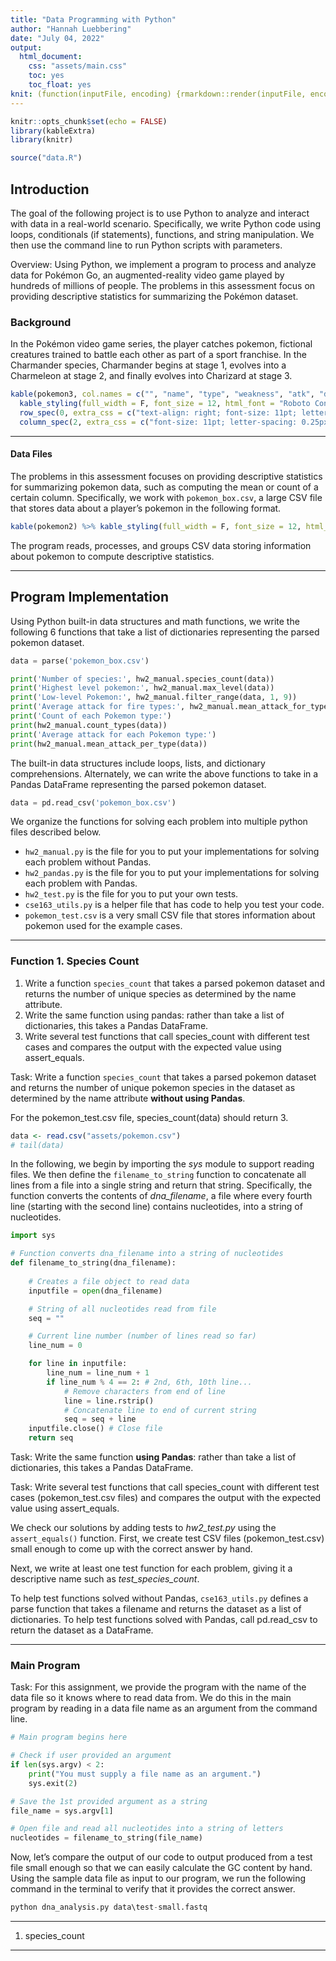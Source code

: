 ```yaml
---
title: "Data Programming with Python"
author: "Hannah Luebbering"
date: "July 04, 2022"
output: 
  html_document: 
    css: "assets/main.css"
    toc: yes
    toc_float: yes
knit: (function(inputFile, encoding) {rmarkdown::render(inputFile, encoding = encoding, output_dir = "docs") })
---
```


```r
knitr::opts_chunk$set(echo = FALSE)
library(kableExtra)
library(knitr)

source("data.R")
```


## Introduction

The goal of the following project is to use Python to analyze and interact with data in a real-world scenario. Specifically, we write Python code using loops, conditionals (if statements), functions, and string manipulation. We then use the command line to run Python scripts with parameters.



<span class = "myhighlight3">Overview:</span> Using Python, we implement a program to process and analyze data for Pokémon Go, an augmented-reality video game played by hundreds of millions of people. The problems in this assessment focus on providing descriptive statistics for summarizing the Pokémon dataset.





### Background



In the Pokémon video game series, the player catches pokemon, fictional creatures trained to battle each other as part of a sport franchise. In the Charmander species, Charmander begins at stage 1, evolves into a Charmeleon at stage 2, and finally evolves into Charizard at stage 3.



```r
kable(pokemon3, col.names = c("", "name", "type", "weakness", "atk", "def", "hp", "stage"), escape = FALSE, align = "r") %>%
  kable_styling(full_width = F, font_size = 12, html_font = "Roboto Condensed", bootstrap_options = c("striped", "hover")) %>%
  row_spec(0, extra_css = c("text-align: right; font-size: 11pt; letter-spacing: 0.25px; text-shadow: 0.25px 0.25px 0.25px hsl(233deg 5% 26% / 85%), 0.35px 0.35px 0.35px hsl(233deg 5% 26% / 85%), 0 -1.1px 0px hsl(0deg 0% 0% / 90%), 0 1.2px 0 hsl(0deg 0% 0%); background-color: hsl(0deg 0% 22% / 98%); font-family: 'VT323', monospace; color: hsl(0deg 0% 92%); border: 0.15px solid hsl(0deg 0% 45%); font-weight: 300; border: none;")) %>%
  column_spec(2, extra_css = c("font-size: 11pt; letter-spacing: 0.25px; text-shadow: 0.125px 0.125px 0.125px hsl(233deg 5% 26% / 85%), 0.25px 0.25px 0.25px hsl(233deg 5% 26% / 85%), 0 -1.1px 0px hsl(0deg 0% 90% / 90%), 0.25px 0.25px 0px hsl(0deg 0% 60%); color: hsl(0deg 0% 22% / 98%); font-family: 'VT323', monospace; font-weight: 300;"))
```



-------------------------




#### Data Files


The problems in this assessment focuses on providing descriptive statistics for summarizing pokemon data, such as computing the mean or count of a certain column. Specifically, we work with `pokemon_box.csv`, a large CSV file that stores data about a player’s pokemon in the following format.


```r
kable(pokemon2) %>% kable_styling(full_width = F, font_size = 12, html_font = "Roboto Condensed", bootstrap_options = c("striped", "hover"))
```




The program reads, processes, and groups CSV data storing information about pokemon to compute descriptive statistics. 



-------------------------



## Program Implementation


Using Python built-in data structures and math functions, we write the following 6 functions that take a list of dictionaries representing the parsed pokemon dataset. 


```python
data = parse('pokemon_box.csv')

print('Number of species:', hw2_manual.species_count(data))
print('Highest level pokemon:', hw2_manual.max_level(data))
print('Low-level Pokemon:', hw2_manual.filter_range(data, 1, 9))
print('Average attack for fire types:', hw2_manual.mean_attack_for_type(data, 'fire'))
print('Count of each Pokemon type:')
print(hw2_manual.count_types(data))
print('Average attack for each Pokemon type:')
print(hw2_manual.mean_attack_per_type(data))
```


The built-in data structures include loops, lists, and dictionary comprehensions. Alternately, we can write the above functions to take in a Pandas DataFrame representing the parsed pokemon dataset.


```python
data = pd.read_csv('pokemon_box.csv')
```

We organize the functions for solving each problem into multiple python files described below. 


<div class = "datasource2">
- `hw2_manual.py` is the file for you to put your implementations for solving each problem without Pandas.
- `hw2_pandas.py` is the file for you to put your implementations for solving each problem with Pandas.
- `hw2_test.py` is the file for you to put your own tests.
- `cse163_utils.py` is a helper file that has code to help you test your code.
- `pokemon_test.csv` is a very small CSV file that stores information about pokemon used for the example cases.
</div>





-------------------------



### Function 1. Species Count

<div class = "datasource2">
1. Write a function `species_count` that takes a parsed pokemon dataset and returns the number of unique species as determined by the name attribute.
2. Write the same function using pandas: rather than take a list of dictionaries, this takes a Pandas DataFrame.
3. Write several test functions that call species_count with different test cases and compares the output with the expected value using assert_equals.
</div>


<span class = "myhighlight2">Task:</span> Write a function `species_count` that takes a parsed pokemon dataset and returns the number of unique pokemon species in the dataset as determined by the name attribute **without using Pandas**.



For the pokemon_test.csv file, species_count(data) should return 3.


```r
data <- read.csv("assets/pokemon.csv")
# tail(data)
```






In the following, we begin by importing the *sys* module to support reading files. We then define the `filename_to_string` function to concatenate all lines from a file into a single string and return that string. Specifically, the function converts the contents of *dna_filename*, a file where every fourth line (starting with the second line) contains nucleotides, into a string of nucleotides. 

    
```python
import sys

# Function converts dna_filename into a string of nucleotides
def filename_to_string(dna_filename):
    
    # Creates a file object to read data
    inputfile = open(dna_filename)

    # String of all nucleotides read from file
    seq = ""

    # Current line number (number of lines read so far)
    line_num = 0

    for line in inputfile:
        line_num = line_num + 1
        if line_num % 4 == 2: # 2nd, 6th, 10th line...
            # Remove characters from end of line
            line = line.rstrip()
            # Concatenate line to end of current string
            seq = seq + line
    inputfile.close() # Close file
    return seq
```





<span class = "myhighlight4">Task:</span> Write the same function **using Pandas**: rather than take a list of dictionaries, this takes a Pandas DataFrame.








<span class = "myhighlight4">Task:</span> Write several test functions that call species_count with different test cases (pokemon_test.csv files) and compares the output with the expected value using assert_equals.


We check our solutions by adding tests to *hw2_test.py* using the `assert_equals()` function. First, we create test CSV files (pokemon_test.csv) small enough to come up with the correct answer by hand. 





Next, we write at least one test function for each problem, giving it a descriptive name such as *test_species_count*.



To help test functions solved without Pandas, `cse163_utils.py` defines a parse function that takes a filename and returns the dataset as a list of dictionaries. To help test functions solved with Pandas, call pd.read_csv to return the dataset as a DataFrame.









-------------------------


### Main Program


<span class = "myhighlight4">Task:</span> 
For this assignment, we provide the program with the name of the data file so it knows where to read data from. We do this in the main program by reading in a data file name as an argument from the command line.


```python
# Main program begins here

# Check if user provided an argument
if len(sys.argv) < 2:
    print("You must supply a file name as an argument.")
    sys.exit(2)

# Save the 1st provided argument as a string
file_name = sys.argv[1]

# Open file and read all nucleotides into a string of letters
nucleotides = filename_to_string(file_name)
```


Now, let's compare the output of our code to output produced from a test file small enough so that we can easily calculate the GC content by hand. Using the sample data file as input to our program, we run the following command in the terminal to verify that it provides the correct answer.


```python
python dna_analysis.py data\test-small.fastq
```













-------------------------




<div class = "datasource2">
<ol><li value = "1">
species_count
</li></ol>
</div>





-------------------------








